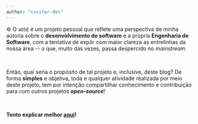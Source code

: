 ```yaml
---
author: "csvitor-dev"
---
```


⚙️ O `aOSE` é um projeto pessoal que reflete uma perspectiva de minha autoria sobre o **desenvolvimento de software** e a própria **Engenharia de Software**, com a tentativa de expôr com maior clareza as entrelinhas da nossa área -- o que, muito das vezes, passa despercido no _mainstream_.

<br />

Então, qual seria o propósito de tal projeto e, inclusive, deste blog? De
forma **simples** e objetiva, toda e qualquer atividade realizada por meio deste
projeto, tem por intenção compartilhar conhecimento e contribuição para com
outros projetos **_open-source_**!

<br />

**Tento explicar melhor <a class="underline hover:text-[#5f8dff]" href="https://github.com/An-Ordinary-Software-Engineering/.github/blob/main/profile/README.md" rel="external" >aqui</a>!**

